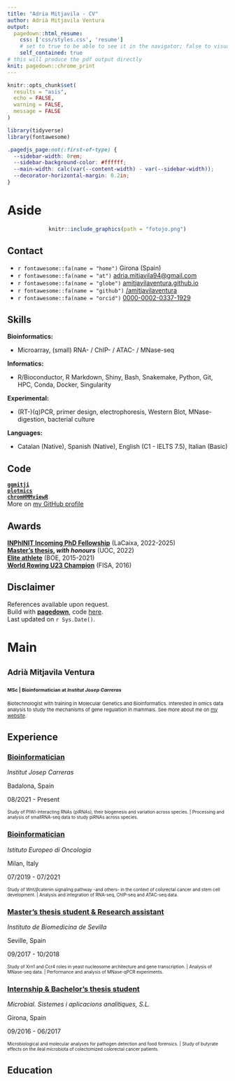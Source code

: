 ```yaml
---
title: "Adria Mitjavila - CV"
author: Adrià Mitjavila Ventura
output:
  pagedown::html_resume:
    css: ['css/styles.css', 'resume']
    # set to true to be able to see it in the navigator; false to visualize in the RStudio viewer
    self_contained: true
# this will produce the pdf output directly
knit: pagedown::chrome_print
---
```



```r
knitr::opts_chunk$set(
  results = "asis", 
  echo = FALSE,
  warning = FALSE,
  message = FALSE
)

library(tidyverse)
library(fontawesome)
```

```css
.pagedjs_page:not(:first-of-type) {
  --sidebar-width: 0rem;
  --sidebar-background-color: #ffffff;
  --main-width: calc(var(--content-width) - var(--sidebar-width));
  --decorator-horizontal-margin: 0.2in;
}
```

# Aside

<center>
```r
knitr::include_graphics(path = "fotojo.png")
```
</center>

## Contact {#contact}

-   `r fontawesome::fa(name = "home")` Girona (Spain)
-   `r fontawesome::fa(name = "at")` [adria.mitjavila94\@gmail.com](mailto:adria.mitjavila94@gmail.com){.email}
-   `r fontawesome::fa(name = "globe")` [amitjavilaventura.github.io](https://amitjavilaventura.github.io){target="_blank"}
-   `r fontawesome::fa(name = "github")` [/amitjavilaventura](https://github.com/amitjavilaventura){target="_blank"}
-   `r fontawesome::fa(name = "orcid")` [0000-0002-0337-1929](https://orcid.org/0000-0002-0337-1929){target="_blank"}
<!-- -   `r fontawesome::fa(name = "blog")` [biobit.netlify.app](https://biobit.netlify.app){target="_blank"} -->


## Skills {#skills}

**Bioinformatics:**

-   Microarray, (small) RNA- / ChIP- / ATAC- / MNase-seq <!--, ENSEMBL, UCSC Genome Browser, IGV, NCBI Blast -->

**Informatics:**

-   R/Bioconductor, R Markdown, Shiny, Bash, Snakemake, Python, Git, HPC, Conda, Docker, Singularity <!--, Linux (Ubuntu), Mac OS, Windows, MSOffice, LibreOffice -->

**Experimental:**

-   (RT-)(q)PCR, primer design, electrophoresis, Western Blot, MNase-digestion, bacterial culture

**Languages:**

-   Catalan (Native), Spanish (Native), English (C1 - IELTS 7.5), Italian (Basic)

## Code

**[`ggmitji`](https://amitjavilaventura.github.io/ggmitji/)**<br>
**[`plotmics`](https://amitjavilaventura.github.io/plotmics/)**<br>
**[`chromHMMviewR`](https://amitjavilaventura.github.io/chromHMMviewR/)**<br>
<!--**[MYomics](https://github.com/amitjavilaventura/DPomics/tree/MYomics)** (*ongoing*) <br> -->
<!--**[ATAC-seq snakemake](https://github.com/amitjavilaventura/ATACseq-snakemake)** (*ongoing*) <br> -->
More on [my GitHub profile](https://github.com/amitjavilaventura)
<br>

## Awards

**[INPhINIT Incoming PhD Fellowship](https://fundacionlacaixa.org/es/becas-doctorado-inphinit-incoming)** (LaCaixa, 2022-2025) <br>
**[Master's thesis](http://hdl.handle.net/10609/138748), _with honours_** (UOC, 2022) <br>
<!--**[SEMM PhD Fellowship](https://www.semm.it/education/phd-program-systems-medicine)** (SEMM, 2019-2021 *declined*) <br> -->
**[Elite athlete](https://www.boe.es/diario_boe/txt.php?id=BOE-A-2016-12577)** (BOE, 2015-2021) <br>
**[World Rowing U23 Champion](https://worldrowing.com/athlete/adria-mitjavila?id=44383)** (FISA, 2016)

## Disclaimer {#disclaimer}

References available upon request.<br>
Build with [**pagedown**](https://github.com/rstudio/pagedown), code [here](https://github.com/amitjavilaventura/CVs/blob/main/cv-pagedown/amitjavila_resume.Rmd).<br>
Last updated on `r Sys.Date()`.

# Main

## <span style="font-size:18px"> Adrià Mitjavila Ventura </span> {#title}

### <span style="font-size:11px"> MSc | Bioinformatician at *Institut Josep Carreras* </span> 

<p style="font-size:11px">Biotechnologist with training in Molecular Genetics and Bioinformatics. Interested in omics data analysis to study the mechanisms of gene regulation in mammals. See more about me on [my website](https://amitjavilaventura.github.io).</p>

## Experience {data-icon="laptop"}

### [Bioinformatician](https://amitjavilaventura.github.io/research/005-ijc/){target="_blank"}

*Institut Josep Carreras*

Badalona, Spain

08/2021 - Present

<span style="font-size:10px">
Study of PIWI-interacting RNAs (piRNAs), their biogenesis and variation across species.   |   Processing and analysis of smallRNA-seq data to study piRNAs across species.
</span>

### [Bioinformatician](https://amitjavilaventura.github.io/research/003-ieo/){target="_blank"}

*Istituto Europeo di Oncologia*

Milan, Italy

07/2019 - 07/2021

<span style="font-size:10px">
Study of Wnt/$\beta$catenin signaling pathway -and others- in the context of colorectal cancer and stem cell development.   |   Analysis and integration of RNA-seq, ChIP-seq and ATAC-seq data.
</span>

### [Master's thesis student & Research assistant](https://amitjavilaventura.github.io/research/002-ibis/){target="_blank"}

*Instituto de Biomedicina de Sevilla*

Seville, Spain

09/2017 - 10/2018

<span style="font-size:10px">
Study of Xrn1 and Ccr4 roles in yeast nucleosome architecture and gene transcription.   |   Analysis of MNase-seq data.   |   Performance and analysis of MNase-qPCR experiments.
</span>

### [Internship & Bachelor's thesis student](https://amitjavilaventura.github.io/research/001-microbial/){target="_blank"}

*Microbial. Sistemes i aplicacions analítiques, S.L.*

Girona, Spain

09/2016 - 06/2017

<span style="font-size:10px">
Microbiological and molecular analyses for pathogen detection and food forensics.   |   Study of butyrate effects on the ileal microbiota of colectomized colorectal cancer patients.
</span>

## Education {data-icon="graduation-cap" data-concise="true"}

<!--

### PhD in Computational Biology

Universitat...

Barcelona, Spain

2022 - 2025

<span style="font-size:10px">
</span>


### [MSc in Bioinformatics and Biostatistics](https://estudios.uoc.edu/es/masters-universitarios/bioinformatica-bioestadistica/presentacion){target="_blank"}

Universitat Oberta de Catalunya (UOC)

Online

2018 - 2022

<span style="font-size:10px">
Overall grade: 8.94   |   Master's thesis: *Analysis of the variation in piRNA expression across three <u>Mus</u> species* (thesis grade: 9.78/10, *with honours*).
</span>

### [MSc in Molecular Genetics and Biotechnology](https://masteroficial.us.es/gmb/){target="_blank"}

Universidad de Sevilla (US)

Seville, Spain

2017 - 2018

<span style="font-size:10px">
Overall grade: 9.33/10   |   Master's thesis: *Influence of Xrn1 in nucleosome positioning across <u>Saccharomyces cerevisiae</u> genome and its effects in transcription* (thesis grade: 9.2/10).
</span>

### [BSc in Biotechnology](https://www.udg.edu/en/estudia/Oferta-formativa/Graus/Fitxes?IDE=993&ID=3103G0215){target="_blank"}

Universitat de Girona (UdG)

Girona, Spain

2012 - 2017

<span style="font-size:10px">
Overall grade: 8.12/10   |   Bachelor's thesis: *Butyrate-induced changes in the diversity of intestinal mucosa-associated microbiota in colorectal cancer patients submitted to a lateral ileostomy* (thesis grade: 9.4/10)
</span>

## Publications [`r fontawesome::fa(name = "orcid")`](https://orcid.org/0000-0002-0337-1929) {data-icon="book"}

### <span style="font-size:10px; font-weight:200;"> Begley *et al*. __Xrn1 influence on gene transcription results from the combination of general effects on elongating RNA pol II and gene-specific chromatin configuration__. *RNA Biology* 2020. doi: [10.1080/15476286.2020.1845504](https://doi.org/10.1080/15476286.2020.1845504){target="_blank"} </span>

N/A

N/A

<p style="font-size:6px">*Journal article*</p>

<!--
### <span style="font-size:10px; font-weight:200;"> <u>Mitjavila</u> & Vavouri. __Analysis of piRNA variation across three *Mus* species__ *(in Catalan)*. *Jornades de Biologia de la Reproducció* of the Catalan Society of Biology (March 2022) </span> 

N/A 

N/A 

<span style="font-size:7px; font-weight:200">*Oral presentation* </span> 
-->
